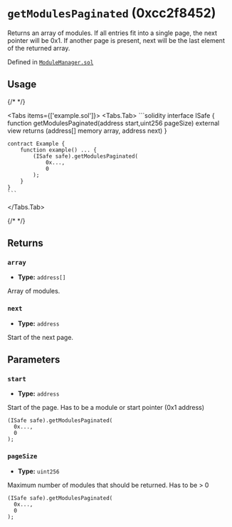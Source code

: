 



# `getModulesPaginated` (0xcc2f8452)



Returns an array of modules.
If all entries fit into a single page, the next pointer will be 0x1.
If another page is present, next will be the last element of the returned array.




Defined in [`ModuleManager.sol`](https://github.com/safe-global/safe-smart-account/tree/v1.4.1/contracts/base/ModuleManager.sol#L144)


## Usage

{/* <!-- vale off --> */}

<Tabs items={['example.sol']}>
  <Tabs.Tab>
    ```solidity
    interface ISafe {
        function getModulesPaginated(address start,uint256 pageSize) external view returns (address[] memory array, address next)
    }

    contract Example {
        function example() ... {
            (ISafe safe).getModulesPaginated(
                0x...,
                0
            );
        }
    }
    ```
  </Tabs.Tab>
</Tabs>

{/* <!-- vale on --> */}

## Returns

### `array`

  - **Type:** `address[]`

  Array of modules.


### `next`

  - **Type:** `address`

  Start of the next page.




## Parameters

### `start`

  - **Type:** `address`

  Start of the page. Has to be a module or start pointer (0x1 address)

  ```solidity focus=2
  (ISafe safe).getModulesPaginated(
    0x...,
    0
  );
  ```


### `pageSize`

  - **Type:** `uint256`

  Maximum number of modules that should be returned. Has to be > 0

  ```solidity focus=3
  (ISafe safe).getModulesPaginated(
    0x...,
    0
  );
  ```





